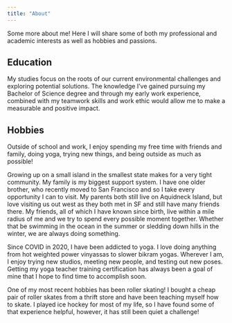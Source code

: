 ```yaml
---
title: "About"
---
```


Some more about me! Here I will share some of both my professional and academic interests as well as hobbies and passions.

## Education

My studies focus on the roots of our current environmental challenges and exploring potential solutions. The knowledge I've gained pursuing my Bachelor of Science degree and through my early work experience, combined with my teamwork skills and work ethic would allow me to make a measurable and positive impact.

## Hobbies

Outside of school and work, I enjoy spending my free time with friends and family, doing yoga, trying new things, and being outside as much as possible!

Growing up on a small island in the smallest state makes for a very tight community. My family is my biggest support system. I have one older brother, who recently moved to San Francisco and so I take every opportunity I can to visit. My parents both still live on Aquidneck Island, but love visiting us out west as they both met in SF and still have many friends there. My friends, all of which I have known since birth, live within a mile radius of me and we try to spend every possible moment together. Whether that be swimming in the ocean in the summer or sledding down hills in the winter, we are always doing something.

Since COVID in 2020, I have been addicted to yoga. I love doing anything from hot weighted power vinyassas to slower bikram yogas. Wherever I am, I enjoy trying new studios, meeting new people, and testing out new poses. Getting my yoga teacher training certification has always been a goal of mine that I hope to find time to accomplish soon.

One of my most recent hobbies has been roller skating! I bought a cheap pair of roller skates from a thrift store and have been teaching myself how to skate. I played ice hockey for most of my life, so I have found some of that experience helpful, however, it has still been quiet a challenge!
